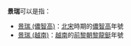 '''景瑞'''可以是指：
*[[景瑞_(儂智高)|景瑞 (儂智高)]]：[[北宋|北宋]]時期的[[儂智高|儂智高]]年號
*[[景瑞_(越南)|景瑞 (越南)]]：[[越南|越南]]的[[前黎朝|前黎朝]][[黎龍鋌|黎龍鋌]]年號

{{消歧义|cat=年号消歧义}}